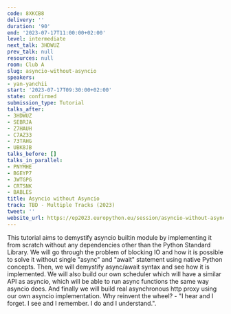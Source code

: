 ```yaml
---
code: 8XKCB8
delivery: ''
duration: '90'
end: '2023-07-17T11:00:00+02:00'
level: intermediate
next_talk: 3HDWUZ
prev_talk: null
resources: null
room: Club A
slug: asyncio-without-asyncio
speakers:
- yan-yanchii
start: '2023-07-17T09:30:00+02:00'
state: confirmed
submission_type: Tutorial
talks_after:
- 3HDWUZ
- SEBRJA
- Z7HAUH
- C7AZ33
- 73TAHG
- UBK8JB
talks_before: []
talks_in_parallel:
- PNYMHE
- BGEYP7
- JWTGPG
- CRTSNK
- BABLES
title: Asyncio without Asyncio
track: TBD - Multiple Tracks (2023)
tweet: ''
website_url: https://ep2023.europython.eu/session/asyncio-without-asyncio
---
```


This tutorial aims to demystify asyncio builtin module by implementing it from scratch without any dependencies other than the Python Standard Library. We will go through the problem of blocking IO and how it is possible to solve it without single "async" and "await" statement using native Python concepts. Then, we will demystify async/await syntax and see how it is implemented. We will also build our own scheduler which will have a similar API as asyncio, which will be able to run async functions the same way asyncio does. And finally we will build real asynchronous http proxy using our own asyncio implementation. Why reinvent the wheel? - "I hear and I forget. I see and I remember. I do and I understand.".